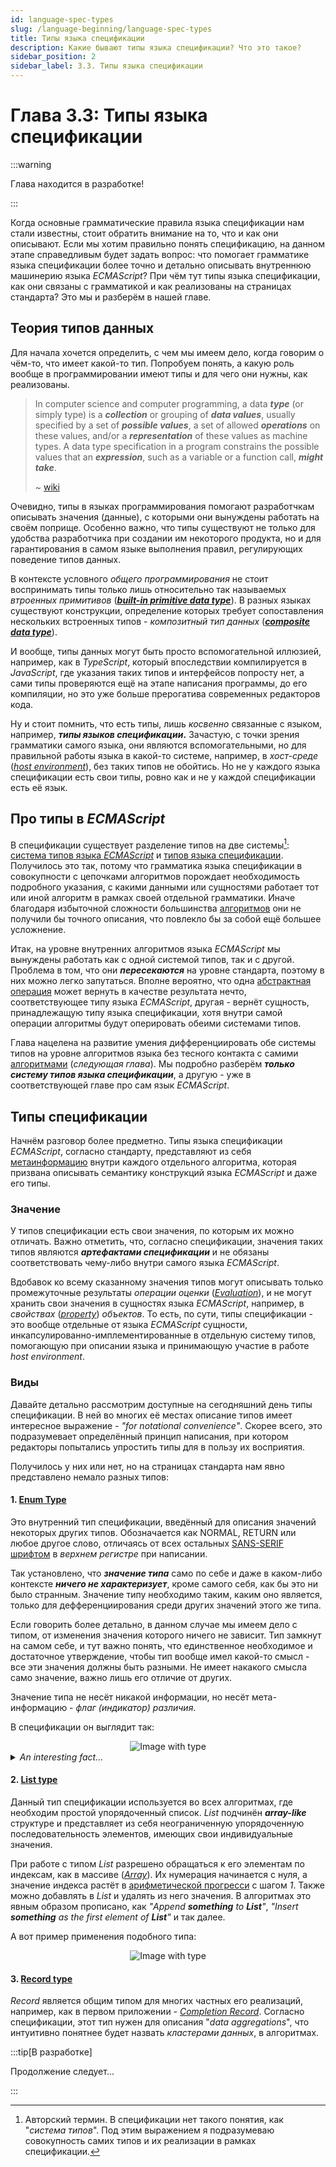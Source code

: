 ```yaml
---
id: language-spec-types
slug: /language-beginning/language-spec-types
title: Типы языка спецификации
description: Какие бывают типы языка спецификации? Что это такое?
sidebar_position: 2
sidebar_label: 3.3. Типы языка спецификации
---
```



<ChapterInfo type='formal' complexity='normal' time='?' />

# Глава 3.3: Типы языка спецификации

:::warning

Глава находится в разработке!

:::

Когда основные грамматические правила языка спецификации нам стали известны, стоит обратить внимание
на то, что и как они описывают. Если мы хотим правильно понять спецификацию, на данном этапе
справедливым будет задать вопрос: что помогает грамматике языка спецификации более точно и детально
описывать внутреннюю машинерию языка _ECMAScript_? При чём тут типы языка спецификации, как они
связаны с грамматикой и как реализованы на страницах стандарта? Это мы и разберём в нашей главе.

## Теория типов данных

Для начала хочется определить, с чем мы имеем дело, когда говорим о чём-то, что имеет какой-то тип.
Попробуем понять, а какую роль вообще в программировании имеют типы и для чего они нужны, как
реализованы.

> In computer science and computer programming, a data **_type_** (or simply type) is a
> **_collection_** or grouping of **_data values_**, usually specified by a set of **_possible
> values_**, a set of allowed **_operations_** on these values, and/or a **_representation_** of
> these values as machine types. A data type specification in a program constrains the possible
> values that an **_expression_**, such as a variable or a function call, **_might take_**.
>
> ~ [wiki](https://en.wikipedia.org/wiki/Data_type)

Очевидно, типы в языках программирования помогают разработчкам описывать значения (данные), с
которыми они вынуждены работать на своём поприще. Особенно важно, что типы существуют не только для
удобства разработчика при создании им некоторого продукта, но и для гарантирования в самом языке
выполнения правил, регулирующих поведение типов данных.

В контексте условного _общего программирования_ не стоит воспринимать типы только лишь относительно
так называемых _втроенных примитивов_
([**_built-in primitive data type_**](https://en.wikipedia.org/wiki/Primitive_data_type)). В разных
языках существуют конструкции, определение которых требует сопоставления нескольких встроенных
типов - _композитный тип данных_
([**_сomposite data type_**](https://en.wikipedia.org/wiki/Composite_data_type)).

И вообще, типы данных могут быть просто вспомогательной иллюзией, например, как в _TypeScript_,
который впоследствии компилируется в _JavaScript_, где указания таких типов и интерфейсов попросту
нет, а сами типы проверяются ещё на этапе написания программы, до его компиляции, но это уже больше
прерогатива современных редакторов кода.

Ну и стоит помнить, что есть типы, лишь _косвенно_ связанные с языком, например, **_типы языков
спецификации_.** Зачастую, с точки зрения грамматики самого языка, они являются вспомогательными, но
для правильной работы языка в какой-то системе, например, в _хост-среде_
([_host environment_](https://tc39.es/ecma262/multipage/overview.html#host-environment)), без таких
типов не обойтись. Но не у каждого языка спецификации есть свои типы, ровно как и не у каждой
спецификации есть её язык.

## Про типы в _ECMAScript_

В спецификации существует разделение типов на две системы[^1]:
[система типов языка _ECMAScript_](https://tc39.es/ecma262/multipage/ecmascript-data-types-and-values.html#sec-ecmascript-language-types)
и
[типов языка спецификации](https://tc39.es/ecma262/multipage/ecmascript-data-types-and-values.html#sec-ecmascript-specification-types).
Получилось это так, потому что грамматика языка спецификации в совокупности с цепочками алгоритмов
порождает необходимость подробного указания, с какими данными или сущностями работает тот или иной
алгоритм в рамках своей отдельной грамматики. Иначе благодаря избыточной сложности большинства
[алгоритмов](https://tc39.es/ecma262/multipage/notational-conventions.html#sec-algorithm-conventions)
они не получили бы точного описания, что повлекло бы за собой ещё большее усложнение.

Итак, на уровне внутренних алгоритмов языка _ECMAScript_ мы вынуждены работать как с одной системой
типов, так и с другой. Проблема в том, что они **_пересекаются_** на уровне стандарта, поэтому в них
можно легко запутаться. Вполне вероятно, что одна
[абстрактная операция](https://tc39.es/ecma262/multipage/abstract-operations.html#sec-abstract-operations)
может вернуть в качестве результата нечто, соответствующее типу языка _ECMAScript_, другая - вернёт
сущность, принадлежащую типу языка спецификации, хотя внутри самой операции алгоритмы будут
оперировать обеими системами типов.

Глава нацелена на развитие умения дифференциировать обе системы типов на уровне алгоритмов языка без
тесного контакта с самими [алгоритмами](./Chapter_4.mdx) (_следующая глава_). Мы подробно разберём
**_только систему типов языка спецификации_**, а другую - уже в соответствующей главе про сам язык
_ECMAScript_.

## Типы спецификации

Начнём разговор более предметно. Типы языка спецификации _ECMAScript_, согласно стандарту,
представляют из себя
[метаинформацию](https://tc39.es/ecma262/multipage/ecmascript-data-types-and-values.html#sec-ecmascript-specification-types)
внутри каждого отдельного алгоритма, которая призвана описывать семантику конструкций языка
_ECMAScript_ и даже его типы.

### Значение

У типов спецификации есть свои значения, по которым их можно отличать. Важно отметить, что, согласно
спецификации, значения таких типов являются **_артефактами спецификации_** и не обязаны
соответствовать чему-либо внутри самого языка _ECMAScript_.

Вдобавок ко всему сказанному значения типов могут описывать только промежуточные результаты
_операции оценки_
([_Evaluation_](https://tc39.es/ecma262/multipage/syntax-directed-operations.html#sec-evaluation)),
и не могут хранить свои значения в сущностях языка _ECMAScript_, например, в _свойствах_
([_property_](https://tc39.es/ecma262/multipage/overview.html#sec-property)) _объектов_. То есть, по
сути, типы спецификации - это вообще отдельные от языка _ECMAScript_ сущности,
инкапсулированно-имплементированные в отдельную систему типов, помогающую при описании языка и
принимающую участие в работе _host environment_.

### Виды

Давайте детально рассмотрим доступные на сегодняшний день типы спецификации. В ней во многих её
местах описание типов имеет интересное выражение - _"for notational convenience"_. Скорее всего, это
подразумевает определённый принцип написания, при котором редакторы попытались упростить типы для в
пользу их восприятия.

Получилось у них или нет, но на страницах стандарта нам явно представлено немало разных типов:

#### 1. [Enum Type](https://tc39.es/ecma262/multipage/ecmascript-data-types-and-values.html#sec-enum-specification-type)

Это внутренний тип спецификации, введённый для описания значений некоторых других типов.
Обозначается как NORMAL, RETURN или любое другое слово, отличаясь от всех остальных
[SANS-SERIF шрифтом](https://en.wikipedia.org/wiki/Sans-serif) в _верхнем регистре_ при написании.

Так установлено, что **_значение типа_** само по себе и даже в каком-либо контексте **_ничего не
характеризует_**, кроме самого себя, как бы это ни было странным. Значение типу необходимо таким,
каким оно является, только для дефференциирования среди других значений этого же типа.

Если говорить более детально, в данном случае мы имеем дело с типом, от изменения значения которого
ничего не зависит. Тип замкнут на самом себе, и тут важно понять, что единственное необходимое и
достаточное утверждение, чтобы тип вообще имел какой-то смысл - все эти значения должны быть
разными. Не имеет накакого смысла само значение, важно лишь его отличие от других.

Значение типа не несёт никакой информации, но несёт мета-информацию - _флаг (индикатор) различия_.

В спецификации он выглядит так:

<div align='center' style={{ margin: '1rem 0' }}>
    <img src='/img/get-started/type1.png' alt='Image with type' />
</div>

<details>
<summary><i>An interesting fact...</i></summary>

В [стандарте ES2023](https://tc39.es/ecma262/2023/multipage/) значения типа были представлены в
_нижнем регистре_ того же шрифта, что путало разработчиков из-за схожести со значениями типов самого
языка _ECMAScript_. Благодаря тому что спецификация в какой-то степени совершенствуется, сейчас
такой проблемы нет.

</details>

#### 2. [List type](https://tc39.es/ecma262/multipage/ecmascript-data-types-and-values.html#sec-list-and-record-specification-type)

Данный тип спецификации используется во всех алгоритмах, где необходим простой упорядоченный список.
_List_ подчинён **_array-like_** структуре и представляет из себя неограниченную упорядоченную
последовательность элементов, имеющих свои индивидуальные значения.

При работе с типом _List_ разрешено обращаться к его элементам по индексам, как в массиве
([_Array_](<https://en.wikipedia.org/wiki/Array_(data_structure)>)). Их нумерация начинается с нуля,
а значение индекса растёт в
[арифметической прогресси](https://en.wikipedia.org/wiki/Arithmetic_progression) с шагом _1_. Также
можно добавлять в _List_ и удалять из него значения. В алгоритмах это явным образом прописано, как
_"Append **something** to **List**"_, _"Insert **something** as the first element of **List**"_ и
так далее.

А вот пример применения подобного типа:

<div align='center' style={{ margin: '1rem 0' }}>
    <img src='/img/get-started/type2.png' alt='Image with type' />
</div>

#### 3. [Record type](https://tc39.es/ecma262/multipage/ecmascript-data-types-and-values.html#sec-ecmascript-specification-types:~:text=operation%20IsLessThan.-,The%20Record%20type,-is%20used%20to)

_Record_ является общим типом для многих частных его реализаций, например, как в первом приложении -
[_Completion Record_](https://tc39.es/ecma262/multipage/ecmascript-data-types-and-values.html#sec-completion-record-specification-type).
Согласно спецификации, этот тип нужен для описания "_data aggregations_", что интуитивно понятнее
будет назвать _кластерами данных_, в алгоритмах.

:::tip[В разработке]

Продолжение следует...

:::

[^1]:
    Авторский термин. В спецификации нет такого понятия, как "_система типов_". Под этим выражением
    я подразумеваю совокупность самих типов и их реализации в рамках спецификации.
